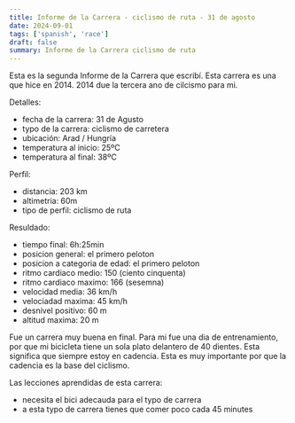```yaml
---
title: Informe de la Carrera - ciclismo de ruta - 31 de agosto
date: 2024-09-01
tags: ['spanish', 'race']
draft: false
summary: Informe de la Carrera ciclismo de ruta
---
```


Esta es la segunda Informe de la Carrera que escribí. Esta carrera es una que hice en 2014. 2014 due la tercera ano de cilcismo para mi.

Detalles:

- fecha de la carrera: 31 de Agusto
- typo de la carrera: ciclismo de carretera
- ubicación: Arad / Hungría
- temperatura al inicio: 25ºC
- temperatura al final: 38ºC

Perfil:

- distancia: 203 km
- altimetria: 60m
- tipo de perfil: ciclismo de ruta

Resuldado:

- tiempo final: 6h:25min
- posicion general: el primero peloton
- posicion a categoria de edad: el primero peloton
- ritmo cardiaco medio: 150 (ciento cinquenta)
- ritmo cardiaco maximo: 166 (sesemna)
- velocidad media: 36 km/h
- velociadad maxima: 45 km/h
- desnivel positivo: 60 m
- altitud maxima: 20 m

Fue un carrera muy buena en final. Para mi fue una dia de entrenamiento, por que mi bicicleta tiene un sola plato delantero de 40 dientes. Esta significa que siempre estoy en cadencia. Esta es muy importante por que la cadencia es la base del ciclismo.

Las lecciones aprendidas de esta carrera:

- necesita el bici adecauda para el typo de carrera
- a esta typo de carrera tienes que comer poco cada 45 minutes
